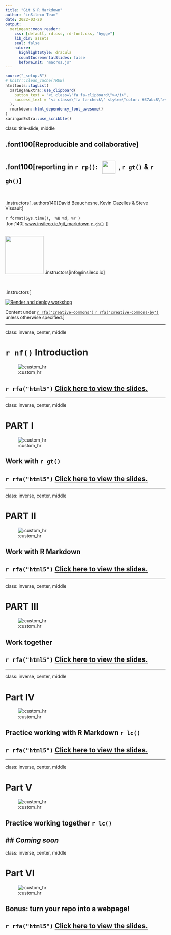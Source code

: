 ```yaml
---
title: "Git & R Markdown"
author: "inSileco Team"
date: 2022-03-20
output:
  xaringan::moon_reader:
    css: [default, rd.css, rd-font.css, "hygge"]
    lib_dir: assets
    seal: false
    nature:
      highlightStyle: dracula
      countIncrementalSlides: false
      beforeInit: "macros.js"
---
```



```r
source("_setup.R")
# knitr::clean_cache(TRUE)
htmltools::tagList(
  xaringanExtra::use_clipboard(
    button_text = "<i class=\"fa fa-clipboard\"></i>",
    success_text = "<i class=\"fa fa-check\" style=\"color: #37abc8\"></i>",
  ),
  rmarkdown::html_dependency_font_awesome()
)
xaringanExtra::use_scribble()
```


class: title-slide, middle


## .font100[Reproducible and collaborative]

## .font100[reporting in `r rp()`: <img src="https://github.com/rstudio/rmarkdown/raw/main/man/figures/logo.png" style="vertical-align: middle;margin:10px" width="40px"></img>, `r gt()` & `r gh()`]

<br>

.instructors[
  .authors140[David Beauchesne, Kevin Cazelles & Steve Vissault]
  <br><br>
  `r format(Sys.time(), '%B %d, %Y')`
  <br>
  .font140[
  [www.insileco.io/git_markdown](https://www.insileco.io/git_markdown/#1) [`r gh()`](https://github.com/inSilecoInc/git_markdown)
  <!-- [`r db()`](link_to_data) -->
  <!-- [`r rfa("file-pdf")`](link_to_pdf_version) -->
  ]
]

<br>
<img src="img/logoW.png" width="120px"></img>
.instructors[info@insileco.io]

<br>

.instructors[

[![Render and deploy workshop](https://github.com/inSilecoInc/git_markdown/actions/workflows/deploy.yml/badge.svg)](https://github.com/inSilecoInc/git_markdown/actions/workflows/deploy.yml)

Content under [`r rfa("creative-commons")` `r rfa("creative-commons-by")`](https://creativecommons.org/licenses/by/4.0/) unless otherwise specified.]



---

class: inverse, center, middle

# `r nf()` Introduction

![:custom_hr]()

## `r rfa("html5")` [Click here to view the slides.](_00_introduction.html)




---

class: inverse, center, middle

# PART I

![:custom_hr]()

## Work with `r gt()`

## `r rfa("html5")` [Click here to view the slides.](_01_git.html)



---

class: inverse, center, middle

# PART II

![:custom_hr]()

## Work with R Markdown

## `r rfa("html5")` [Click here to view the slides.](_02_rmarkdown.html)



---

class: inverse, center, middle

# PART III

![:custom_hr]()

## Work together

## `r rfa("html5")` [Click here to view the slides.](_03_work_together.html)


---

class: inverse, center, middle

# Part IV

![:custom_hr]()

## Practice working with R Markdown `r lc()`

## `r rfa("html5")` [Click here to view the slides.](_04_practice.html)

---

class: inverse, center, middle

# Part V

![:custom_hr]()

## Practice working together `r lc()`

<!-- ## `r rfa("html5")` [Click here to view the slides.](_05_practice.html) -->
## *Coming soon*
---

class: inverse, center, middle

# Part VI

![:custom_hr]()

## Bonus: turn your repo into a webpage!

## `r rfa("html5")` [Click here to view the slides.](_06_github_pages.html)

